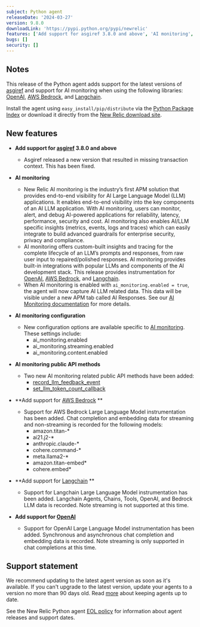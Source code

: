 ```yaml
---
subject: Python agent
releaseDate: '2024-03-27'
version: 9.8.0
downloadLink: 'https://pypi.python.org/pypi/newrelic'
features: ['Add support for asgiref 3.8.0 and above', 'AI monitoring', 'AI monitoring configuration', 'AI monitoring public API methods', 'Add support for OpenAI', 'Add support for Langchain', 'Add support for AWS Bedrock']
bugs: []
security: []
---
```


## Notes

This release of the Python agent adds support for the latest versions of [asgiref](https://pypi.org/project/asgiref/) and support for AI monitoring when using the following libraries: [OpenAI](https://pypi.org/project/openai/), [AWS Bedrock](https://pypi.org/project/boto3/), and [Langchain](https://pypi.org/project/langchain/).

Install the agent using `easy_install/pip/distribute` via the [Python Package Index](https://pypi.python.org/pypi/newrelic) or download it directly from the [New Relic download site](https://download.newrelic.com/python_agent/release).


## New features

* **Add support for [asgiref](https://pypi.org/project/asgiref/) 3.8.0 and above**

    *  Asgiref released a new version that resulted in missing transaction context. This has been fixed.

* **AI monitoring**

    * New Relic AI monitoring is the industry’s first APM solution that provides end-to-end visibility for AI Large Language Model (LLM) applications. It enables end-to-end visibility into the key components of an AI LLM application. With AI monitoring, users can monitor, alert, and debug AI-powered applications for reliability, latency, performance, security and cost. AI monitoring also enables AI/LLM specific insights (metrics, events, logs and traces) which can easily integrate to build advanced guardrails for enterprise security, privacy and compliance.
    * AI monitoring offers custom-built insights and tracing for the complete lifecycle of an LLM’s prompts and responses, from raw user input to repaired/polished responses. AI monitoring provides built-in integrations with popular LLMs and components of the AI development stack. This release provides instrumentation for [OpenAI](https://pypi.org/project/openai/), [AWS Bedrock](https://pypi.org/project/boto3/), and [Langchain](https://pypi.org/project/langchain/).
    * When AI monitoring is enabled with `ai_monitoring.enabled = true`, the agent will now capture AI LLM related data. This data will be visible under a new APM tab called AI Responses. See our [AI Monitoring documentation](https://docs.newrelic.com/docs/ai-monitoring/intro-to-ai-monitoring/) for more details.

* **AI monitoring configuration**

    * New configuration options are available specific to [AI monitoring](https://docs.newrelic.com/docs/apm/agents/python-agent/configuration/python-agent-configuration/#ai-monitoring). These settings include:
        * ai_monitoring.enabled 
        * ai_monitoring.streaming.enabled
        * ai_monitoring.content.enabled

* **AI monitoring public API methods**

    * Two new AI monitoring related public API methods have been added:
        * [record_llm_feedback_event](https://docs.newrelic.com/docs/apm/agents/python-agent/python-agent-api/recordllmfeedbackevent-python-agent-api/)
        * [set_llm_token_count_callback](https://docs.newrelic.com/docs/apm/agents/python-agent/python-agent-api/setllmtokencountcallback-python-agent-api/)

* **Add support for [AWS Bedrock](https://pypi.org/project/boto3/) **

    *  Support for AWS Bedrock Large Language Model instrumentation has been added. Chat completion and embedding data for streaming and non-streaming is recorded for the following models:
        * amazon.titan-*
        * ai21.j2-*
        * anthropic.claude-*
        * cohere.command-*
        * meta.llama2-*
        * amazon.titan-embed*
        * cohere.embed*

* **Add support for [Langchain](https://pypi.org/project/langchain/) **

    *  Support for Langchain Large Language Model instrumentation has been added. Langchain Agents, Chains, Tools, OpenAI, and Bedrock LLM data is recorded. Note streaming is not supported at this time.

* **Add support for [OpenAI](https://pypi.org/project/openai/)**

    *  Support for OpenAI Large Language Model instrumentation has been added. Synchronous and asynchronous chat completion and embedding data is recorded. Note streaming is only supported in chat completions at this time.

## Support statement

We recommend updating to the latest agent version as soon as it's available. If you can't upgrade to the latest version, update your agents to a version no more than 90 days old. Read [more](/docs/new-relic-solutions/new-relic-one/install-configure/update-new-relic-agent/) about keeping agents up to date.

See the New Relic Python agent [EOL policy](/docs/apm/agents/python-agent/getting-started/python-agent-eol-policy/) for information about agent releases and support dates.
